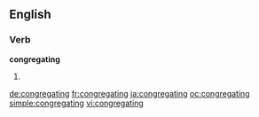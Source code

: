 ==English==

===Verb===
'''congregating'''

# {{present participle of|congregate}}

[[de:congregating]]
[[fr:congregating]]
[[ja:congregating]]
[[oc:congregating]]
[[simple:congregating]]
[[vi:congregating]]